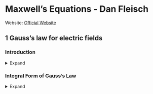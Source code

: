 # Maxwell's Equations - Dan Fleisch {.unnumbered}

Website: [Official Website](https://www.danfleisch.com/maxwell/)

## 1 Gauss’s law for electric fields

### Introduction

<details>
<summary>Expand</summary>

- What are the two kinds of Electric Fields in Maxwell's Equation?
  
<details>
<summary>Answer</summary>
* Electrostatic Fields (from electric charge)
* Induced Electric Field (from changing magnetic field)
</details>

- What type of fields does Gauss's law deal with?
  
<details>
<summary>Answer</summary>
Electrostatic Fields (from electric charge)
</details>

- What is Gauss's Law in words?
  
<details>
<summary>Answer</summary>
Electric charge produces an electric field. The flux of that field passing through any closed surface is proportional to the total charge contained within that surface.
</details>

</details>

### Integral Form of Gauss's Law

<details>
<summary>Expand</summary>

$$\oint_S \vec{E} \cdot \hat{n} da = \frac{q_{enc}}{\epsilon_0}$$

::: {.callout-tip collapse="true"}
## Expand To Learn About Left Hand Side

<!-- <details>
<summary>Expand</summary> -->

* What does the left hand side represent?

<details>
<summary>Answer</summary>
The number of electric field lines (AKA electric flux) passing through a closed surface $S$.
</details>

* What is Electric field?

<details>
<summary>Answer</summary>
The electrical force exerted on one coulomb of charge at that point in space is the electric field at that location.

$$\vec{E} = \frac{\vec{F}_e}{q_0}$$

$\vec{E}$ has units of $\frac{N}{C} = \frac{V}{m}$

Spacing of electric field lines tells you the strength of it.

* Electric field lines go from positive to negative
* Electric field lines vector sums, so they never cross

</details>

- Why do physicists and engineers always talk about small test charges? 

<details>
<summary>Answer</summary>
Because the job of
this charge is to test the electric field at a location, not to add another electric field into the
mix (although you can’t stop it from doing so). Making the test charge infinitesimally
small minimizes the effect of the test charge’s own field.
</details>

- What is the dot product? Why are we taking the dot product between $\vec{E}$ and $\hat{n}$ in Gauss's Law?

<details>
<summary>Answer</summary>
Consider vectors $\vec{A}$ and $\vec{B}$ in space.

What is the projection of $\vec{A}$ onto $\vec{B}$? From trig, it's $|A| \cos \theta$. 

Now the dot product is that projection, multiplied by the magnitude of $\vec{B}$.

$$\vec{A} \cdot \vec{B} = |A| |B| \cos \theta$$

</details>


- What is $\hat{n}$?

<details>
<summary>Answer</summary>
It is the unit normal vector, which has a length of one, and points in the direction perpendicular to the surface.

Note that since $da$ is the tiny amount of area we are considering

$$\hat{n} da = d \vec{a}$$
</details>


- What is the difference between closed surface and open surface?

<details>
<summary>Answer</summary>

* Open Surface - any surface for which it is possible to get from one side to the other without going through the surface
* Closed Surface - a surface that divides space into an "inside" and "outside". Unit Normal Vector $\hat{n}$ always points outwards, away from the volume enclosed by the surface.
</details>

- What does $\vec{E} \cdot \hat{n}$ represent?

<details>
<summary>Answer</summary>
The component of the electric field vector that is perpendicular to the surface.

$$\vec{E} \cdot \hat{n} = |\vec{E}| \cos \theta$$

</details>

- How do you find the mass of a surface with varying density function $\sigma(x, y)$?

<details>
<summary>Answer</summary>
Since mass is density times volume, we can write:

$$Mass = \sigma \cdot Area$$

$$Mass_S = \Sigma_{i = 1}^{N} \sigma_i \cdot Area_i$$

If we let Areas to become infinitesimally small $dA$, we get
$$Mass = \int_{S} \sigma dA$$

This is a *surface intergal*.
</details>

- What does $\int_S \vec{A} \cdot \hat{n} da$ represent?

<details>
<summary>Answer</summary>
It represents the flux of a vector field.

What's a vector field?

It is magnitude and direction quantities distributed in space.

* Scalar Field - something like temperature distribution in a room, where at each point theres a number
* Vector Field - something like flow of fluid, there at every point it has a speed and direction

What's flux $\Phi$?

Flux $\Phi$ of a field over a surface is the amount of flow through that surface.

$$\Phi = \vec{A} \cdot \hat{n} \times (Surface Area)$$
</details>

<!-- end left hand side -->
<!-- </details> -->
:::

::: {.callout-tip collapse="true"}
## Expand To Learn About Right Hand Side

- What is the right hand side in words?
  
<details>
<summary>Answer</summary>
The total amount of enclosed charge normalized by the permittivity of free space.
</details>

<!-- end integral form  -->
</details>

<!-- <details>
<summary>Expand</summary>
</details> -->